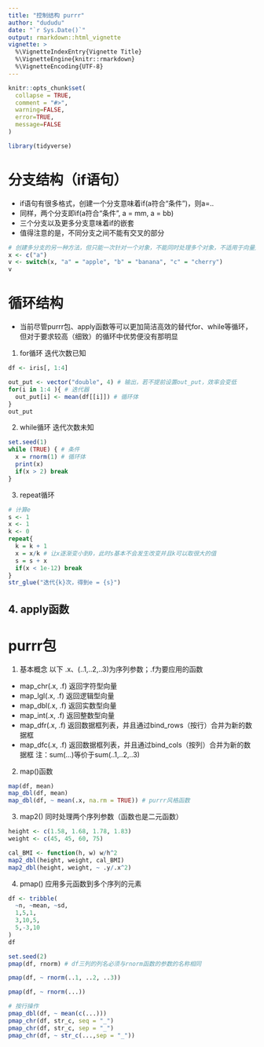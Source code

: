 ```yaml
---
title: "控制结构 purrr"
author: "dududu"
date: "`r Sys.Date()`"
output: rmarkdown::html_vignette
vignette: >
  %\VignetteIndexEntry{Vignette Title}
  %\VignetteEngine{knitr::rmarkdown}
  %\VignetteEncoding{UTF-8}
---
```

```r
knitr::opts_chunk$set(
  collapse = TRUE,
  comment = "#>",
  warning=FALSE,
  error=TRUE,
  message=FALSE
)
```

```r
library(tidyverse)
```

# 分支结构（if语句）
- if语句有很多格式，创建一个分支意味着if(a符合“条件”)，则a=.. 
- 同样，两个分支即if(a符合“条件”, a = mm, a = bb)
- 三个分支以及更多分支意味着if的嵌套
- 值得注意的是，不同分支之间不能有交叉的部分
```r
# 创建多分支的另一种方法，但只能一次针对一个对象，不能同时处理多个对象，不适用于向量处理
x <- c("a")
v <- switch(x, "a" = "apple", "b" = "banana", "c" = "cherry")
v
```

# 循环结构
- 当前尽管purrr包、apply函数等可以更加简洁高效的替代for、while等循环，但对于要求较高（细致）的循环中优势便没有那明显
1. for循环 迭代次数已知
```r
df <- iris[, 1:4]

out_put <- vector("double", 4) # 输出，若不提前设置out_put，效率会变低
for(i in 1:4 ){ # 迭代器
  out_put[i] <- mean(df[[i]]) # 循环体
}
out_put
```
2. while循环 迭代次数未知
```r
set.seed(1)
while (TRUE) { # 条件
  x = rnorm(1) # 循环体
  print(x)
  if(x > 2) break
}
```

3. repeat循环 
```r
# 计算e
s <- 1
x <- 1
k <- 0
repeat{
  k = k + 1
  x = x/k # 让x逐渐变小到0，此时s基本不会发生改变并且k可以取很大的值
  s = s + x
  if(x < 1e-12) break
}
str_glue("迭代{k}次，得到e = {s}")
```
4. apply函数
---

# purrr包
1. 基本概念
  以下 .x、(..1,..2,..3)为序列参数；.f为要应用的函数
  - map_chr(.x, .f) 返回字符型向量
  - map_lgl(.x, .f) 返回逻辑型向量
  - map_dbl(.x, .f) 返回实数型向量
  - map_int(.x, .f) 返回整数型向量
  - map_dfr(.x, .f) 返回数据框列表，并且通过bind_rows（按行）合并为新的数据框
  - map_dfc(.x, .f) 返回数据框列表，并且通过bind_cols（按列）合并为新的数据框
  注：sum(...)等价于sum(..1,..2,..3)
2. map()函数
```r
map(df, mean)
map_dbl(df, mean)
map_dbl(df, ~ mean(.x, na.rm = TRUE)) # purrr风格函数
```
3. map2() 同时处理两个序列参数（函数也是二元函数）
```r
height <- c(1.58, 1.68, 1.78, 1.83)
weight <- c(45, 45, 60, 75)

cal_BMI <- function(h, w) w/h^2
map2_dbl(height, weight, cal_BMI)
map2_dbl(height, weight, ~ .y/.x^2)
```
4. pmap() 应用多元函数到多个序列的元素
```r
df <- tribble(
  ~n, ~mean, ~sd,
  1,5,1,
  3,10,5,
  5,-3,10
)
df

set.seed(2)
pmap(df, rnorm) # df三列的列名必须与rnorm函数的参数的名称相同
```
```r
pmap(df, ~ rnorm(..1, ..2, ..3))
```
```r
pmap(df, ~ rnorm(...))
```
```r
# 按行操作
pmap_dbl(df, ~ mean(c(...)))
pmap_chr(df, str_c, seq = "_")
pmap_chr(df, str_c, sep = "_")
pmap_chr(df, ~ str_c(...,sep = "_"))
```






